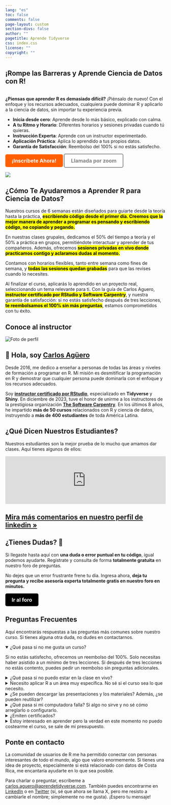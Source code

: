 ```yaml
---
lang: "es"
toc: false
comments: false
page-layout: custom
section-divs: false
author: ""
pagetitle: Aprende Tidyverse
css: index.css
license: ""
copyright: ""
---
```


::: hero-banner
::: content-block
::: hero-text
# ¡Rompe las Barreras y Aprende Ciencia de Datos con R! 
<br>
**¿Piensas que aprender R es demasiado difícil?** ¡Piénsalo de nuevo! Con el enfoque y los recursos adecuados, cualquiera puede dominar R y aplicarlo a la ciencia de datos, sin importar tu experiencia previa.

-	**Inicia desde cero**: Aprende desde lo más básico, explicado con calma.
-	**A tu Ritmo y Horario**: Diferentes horarios y sesiones privadas cuando tú quieras.
-	**Instrucción Experta**: Aprende con un instructor experimentado.
-	**Aplicación Práctica**: Aplica lo aprendido a tus propios datos.
-	**Garantía de Satisfacción**: Reembolso del 100% si no estás satisfecho.

::: hero-buttons
<a href="https://aprendetidyverse.com/courses/fundamentos_R.html" style="background-color: #FF5F00; color: white; padding: 10px 20px; border: none; border-radius: 5px; text-decoration: none; font-size: 16px; font-weight: bold; display: inline-block; cursor: pointer; transition: background-color 0.3s ease;">¡Inscríbete Ahora!</a>
<a href="https://cal.com/aprendetidyverse/sesiones-1-1-con-el-instructor" style="background-color: transparent; color: grey; padding: 10px 20px; border: 2px solid grey; border-radius: 5px; text-decoration: none; font-size: 16px; font-weight: bold; display: inline-block; cursor: pointer; transition: color 0.3s ease;">Llamada por zoom</a>
:::
:::


::: hero-animation
![](images/rstudio-desktop-screen.png)
:::
:::
:::





::: content-block

## ¿Cómo Te Ayudaremos a Aprender R para Ciencia de Datos?

Nuestros cursos de 6 semanas están diseñados para guiarte desde la teoría hasta la práctica, <mark>**escribiendo código desde el primer día. Creemos que la mejor manera de aprender a programar es pensando y escribiendo código, no copiando y pegando.**

En nuestras clases grupales, dedicamos el 50% del tiempo a teoría y el 50% a práctica en grupos, permitiéndote interactuar y aprender de tus compañeros. Además, ofrecemos <mark>**sesiones privadas en vivo donde practicamos contigo y aclaramos dudas al momento.**</mark>

Contamos con horarios flexibles, tanto entre semana como fines de semana, y <mark>**todas las sesiones quedan grabadas**</mark> para que las revises cuando lo necesites.

Al finalizar el curso, aplicarás lo aprendido en un proyecto real, seleccionando un tema relevante para ti. Con la guía de Carlos Aguero, <mark>**instructor certificado por RStudio y Software Carpentry**</mark>, y nuestra garantía de satisfacción: si no estás satisfecho después de tres lecciones, <mark>**te reembolsamos el 100% sin más preguntas**</mark>, estamos comprometidos con tu éxito.

:::

:::content-block

::: content-block
## Conoce al instructor

<div class="container">
<div class="image-container">
<img src="me.png" alt="Foto de perfil" class="profile-image">
</div>
<div class="text-container">
<h2>👋 Hola, soy <a href="https://www.linkedin.com/in/carlos-aguero-cr" class="profile-link">Carlos Agüero</a></h2>
<p>Desde 2016, me dedico a enseñar a personas de todas las áreas y niveles de formación a programar en R. Mi misión es desmitificar la programación en R y demostrar que cualquier persona puede dominarla con el enfoque y los recursos adecuados.</p>


</div>
</div>

<p>Soy <a href="https://education.rstudio.com/trainers/" class="profile-link"><strong>instructor certificado por RStudio</strong></a>, especializado en <strong>Tidyverse</strong> y <strong>Shiny</strong>. En diciembre de 2023, tuve el honor de unirme a los instructores de la prestigiosa organización <a href="https://www.software-carpentry.org" class="profile-link"><strong>The Software Carpentry</strong></a>. En los últimos 8 años, he impartido **más de 50 cursos** relacionados con R y ciencia de datos, instruyendo a **más de 400 estudiantes** de toda América Latina.</p>
:::


::: content-block


## ¿Qué Dicen Nuestros Estudiantes?

Nuestros estudiantes son la mejor prueba de lo mucho que amamos dar clases. Aquí tienes algunos de ellos:

<script type="text/javascript" src="https://testimonial.to/js/iframeResizer.min.js"></script>
<iframe id='testimonialto-r-para-ciencia-de-datos-tag-all-light' src="https://embed-v2.testimonial.to/w/r-para-ciencia-de-datos?theme=light&card=large&loadMore=on&initialCount=20&randomize=on&tag=all" frameborder="0" scrolling="no" width="100%"></iframe>
<script type="text/javascript">iFrameResize({log: false, checkOrigin: false}, '#testimonialto-r-para-ciencia-de-datos-tag-all-light');</script>

::: learn-more
## [Mira más comentarios en nuestro perfil de linkedin »](https://www.linkedin.com/in/carlos-aguero-cr/details/recommendations)
:::
:::

## ¿Tienes Dudas? 🤔

Si llegaste hasta aquí con **una duda o error puntual en tu código**, igual podemos ayudarte. Regístrate y consulta de forma **totalmente gratuita** en nuestro foro de preguntas.

No dejes que un error frustrante frene tu día. Ingresa ahora, **deja tu pregunta y recibe asesoría experta totalmente gratis en nuestro foro en minutos.**

<a href="https://forum.aprendetidyverse.com/public/"  style="background-color: black; color: white; padding: 10px 20px; border: none; border-radius: 5px; text-decoration: none; font-size: 16px; font-weight: bold; display: inline-block; cursor: pointer; transition: background-color 0.3s ease;">Ir al foro</a>

:::

::: content-block
## Preguntas Frecuentes

Aquí encontrarás respuestas a las preguntas más comunes sobre nuestro curso. Si tienes alguna otra duda, no dudes en contactarnos.

<details open>
<summary>¿Qué pasa si no me gusta un curso?</summary>
<p>Si no estás satisfecho, ofrecemos un reembolso del 100%. Solo necesitas haber asistido a un mínimo de tres lecciones. Si después de tres lecciones no estás contento, puedes pedir un reembolso sin preguntas adicionales.</p>
</details>

<details>
<summary>¿Qué pasa si no puedo estar en la clase en vivo?</summary>
<p>No te preocupes. Si no puedes asistir a las clases en vivo, te enviaremos todos los códigos, materiales y la grabación de la clase automáticamente a tu correo electrónico o a tu WhatsApp. Además, puedes programar sesiones de seguimiento privadas de una hora con el instructor para discutir los temas y recibir ejercicios adicionales.</p>
</details>

<details>
<summary>Necesito aplicar R a un área muy específica. No sé si el curso sea lo que necesito.</summary>
<p>El curso incluye ejemplos y ejercicios prácticos adaptables a diversas áreas. Ofrecemos sesiones privadas de seguimiento de una hora donde trabajamos en tus proyectos específicos. También puedes programar una videollamada con el instructor antes de inscribirte para evaluar tus necesidades.</p>
</details>

<details>
<summary>¿Se pueden descargar las presentaciones y los materiales? Además, ¿se pueden reutilizar?</summary>
<p>Sí, todos los ejemplos, presentaciones y códigos se pueden descargar y reutilizar. Nuestra licencia permite el uso comercial de estos recursos, facilitándote la integración en tu propio trabajo.</p>
</details>

<details>
<summary>¿Qué pasa si mi computadora falla? Si algo no sirve y no sé cómo arreglarlo o configurarlo.</summary>
<p>Puedes escribirnos por WhatsApp o programar una videollamada en el sitio web. Nos conectaremos rápidamente para solucionar tu problema. No permitiremos que la frustración de tener problemas técnicos interrumpa o arruine tu aprendizaje.</p>
</details>

<details>
<summary>¿Emiten certificados?</summary>
<p>Sí, emitimos certificados digitales a través de Certifier, una plataforma utilizada por múltiples instituciones, empresas y universidades a nivel internacional. Perfecto para tu perfil de LinkedIn.</p>
</details>

<details>
<summary>Estoy interesado en aprender pero la verdad en este momento no puedo costearme el curso, se sale de mi presupuesto.</summary>
<p>Para estudiantes, académicos o colaboradores de organizaciones sin fines de lucro, habilitamos espacios gratuitos constantemente. Contáctanos a info@aprendetidyverse.com para presentar tu caso y estaremos encantados de ayudarte.</p>
</details>

:::


:::content-block

## Ponte en contacto

La comunidad de usuarios de R me ha permitido conectar con personas interesantes de todo el mundo, algo que valoro enormemente. Si tienes una idea de proyecto, especialmente si está relacionado con datos de Costa Rica, me encantaría ayudarte en lo que sea posible. 


Para charlar o preguntar, escríbeme a <a href="mailto:carlos.aguero@aprendetidyverse.com">carlos.aguero@aprendetidyverse.com</a>. También puedes encontrarme en [LinkedIn](https://www.linkedin.com/in/carlos-aguero-cr) o en [Twitter](https://twitter.com/dev_aguero) (sí, sé que ahora se llama X, pero me resisto a cambiarle el nombre; simplemente no me gusta). ¡Espero tu mensaje!

:::